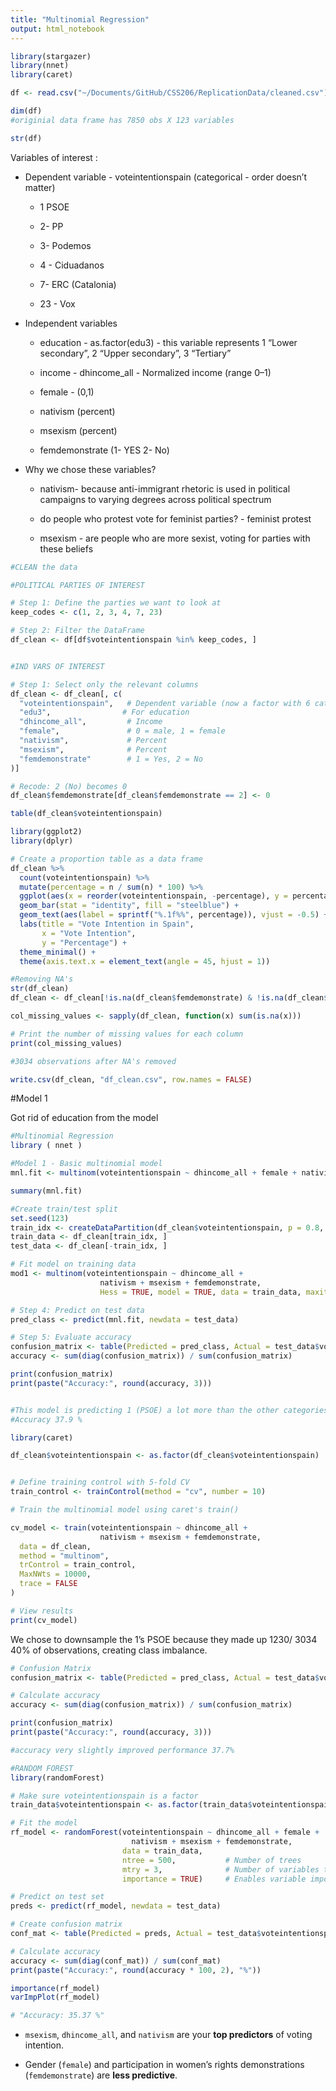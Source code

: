 ```yaml
---
title: "Multinomial Regression"
output: html_notebook
---
```


```r
library(stargazer)
library(nnet)
library(caret)  

```

```r
df <- read.csv("~/Documents/GitHub/CSS206/ReplicationData/cleaned.csv")

dim(df)
#originial data frame has 7850 obs X 123 variables

str(df)

```

Variables of interest :

-   Dependent variable - voteintentionspain (categorical - order doesn't matter)

    -   1 PSOE

    -   2- PP

    -   3- Podemos

    -   4 - Ciduadanos

    -   7- ERC (Catalonia)

    -   23 - Vox

-   Independent variables

    -   education - as.factor(edu3) - this variable represents 1 "Lower secondary", 2 "Upper secondary", 3 "Tertiary"

    -   income - dhincome_all - Normalized income (range 0–1)

    -   female - (0,1)

    -   nativism (percent)

    -   msexism (percent)

    -   femdemonstrate (1- YES 2- No)

-   Why we chose these variables?

    -   nativism- because anti-immigrant rhetoric is used in political campaigns to varying degrees across political spectrum

    -   do people who protest vote for feminist parties? - feminist protest

    -   msexism - are people who are more sexist, voting for parties with these beliefs

```r
#CLEAN the data 

#POLITICAL PARTIES OF INTEREST 

# Step 1: Define the parties we want to look at
keep_codes <- c(1, 2, 3, 4, 7, 23)

# Step 2: Filter the DataFrame
df_clean <- df[df$voteintentionspain %in% keep_codes, ]


#IND VARS OF INTEREST 

# Step 1: Select only the relevant columns
df_clean <- df_clean[, c(
  "voteintentionspain",   # Dependent variable (now a factor with 6 categories)
  "edu3",                # For education
  "dhincome_all",         # Income
  "female",               # 0 = male, 1 = female
  "nativism",             # Percent
  "msexism",              # Percent
  "femdemonstrate"        # 1 = Yes, 2 = No
)]

# Recode: 2 (No) becomes 0
df_clean$femdemonstrate[df_clean$femdemonstrate == 2] <- 0

table(df_clean$voteintentionspain)

```

```r
library(ggplot2)
library(dplyr)

# Create a proportion table as a data frame
df_clean %>%
  count(voteintentionspain) %>%
  mutate(percentage = n / sum(n) * 100) %>%
  ggplot(aes(x = reorder(voteintentionspain, -percentage), y = percentage)) +
  geom_bar(stat = "identity", fill = "steelblue") +
  geom_text(aes(label = sprintf("%.1f%%", percentage)), vjust = -0.5) +
  labs(title = "Vote Intention in Spain",
       x = "Vote Intention",
       y = "Percentage") +
  theme_minimal() +
  theme(axis.text.x = element_text(angle = 45, hjust = 1))
```

```r
#Removing NA's
str(df_clean)
df_clean <- df_clean[!is.na(df_clean$femdemonstrate) & !is.na(df_clean$dhincome_all), ]

col_missing_values <- sapply(df_clean, function(x) sum(is.na(x)))

# Print the number of missing values for each column
print(col_missing_values)

#3034 observations after NA's removed 

write.csv(df_clean, "df_clean.csv", row.names = FALSE)

```

#Model 1

Got rid of education from the model

```r
#Multinomial Regression 
library ( nnet )

#Model 1 - Basic multinomial model 
mnl.fit <- multinom(voteintentionspain ~ dhincome_all + female + nativism + msexism + femdemonstrate , Hess=T, model=T, data=df_clean, maxit=200) #model

summary(mnl.fit)

```

```r

#Create train/test split
set.seed(123) 
train_idx <- createDataPartition(df_clean$voteintentionspain, p = 0.8, list = FALSE)
train_data <- df_clean[train_idx, ]
test_data <- df_clean[-train_idx, ]

# Fit model on training data
mod1 <- multinom(voteintentionspain ~ dhincome_all + 
                    nativism + msexism + femdemonstrate,
                    Hess = TRUE, model = TRUE, data = train_data, maxit = 200)

# Step 4: Predict on test data
pred_class <- predict(mnl.fit, newdata = test_data)

# Step 5: Evaluate accuracy
confusion_matrix <- table(Predicted = pred_class, Actual = test_data$voteintentionspain)
accuracy <- sum(diag(confusion_matrix)) / sum(confusion_matrix)

print(confusion_matrix)
print(paste("Accuracy:", round(accuracy, 3)))


#This model is predicting 1 (PSOE) a lot more than the other categories. Why might this be? 
#Accuracy 37.9 % 
```

```r
library(caret)

df_clean$voteintentionspain <- as.factor(df_clean$voteintentionspain)


# Define training control with 5-fold CV
train_control <- trainControl(method = "cv", number = 10)

# Train the multinomial model using caret's train()

cv_model <- train(voteintentionspain ~ dhincome_all + 
                    nativism + msexism + femdemonstrate,
  data = df_clean,
  method = "multinom",
  trControl = train_control,
  MaxNWts = 10000,
  trace = FALSE
)

# View results
print(cv_model)

```

We chose to downsample the 1's PSOE because they made up 1230/ 3034 40% of observations, creating class imbalance.

```r
# Confusion Matrix
confusion_matrix <- table(Predicted = pred_class, Actual = test_data$voteintentionspain)

# Calculate accuracy
accuracy <- sum(diag(confusion_matrix)) / sum(confusion_matrix)

print(confusion_matrix)
print(paste("Accuracy:", round(accuracy, 3)))

#accuracy very slightly improved performance 37.7% 
```

```r
#RANDOM FOREST 
library(randomForest)

# Make sure voteintentionspain is a factor
train_data$voteintentionspain <- as.factor(train_data$voteintentionspain)

# Fit the model
rf_model <- randomForest(voteintentionspain ~ dhincome_all + female + 
                           nativism + msexism + femdemonstrate,
                         data = train_data,
                         ntree = 500,           # Number of trees
                         mtry = 3,              # Number of variables tried at each split (default = sqrt(p))
                         importance = TRUE)     # Enables variable importance measures

```

```r
# Predict on test set
preds <- predict(rf_model, newdata = test_data)

# Create confusion matrix
conf_mat <- table(Predicted = preds, Actual = test_data$voteintentionspain)

# Calculate accuracy
accuracy <- sum(diag(conf_mat)) / sum(conf_mat)
print(paste("Accuracy:", round(accuracy * 100, 2), "%"))

importance(rf_model)
varImpPlot(rf_model)

# "Accuracy: 35.37 %"
```

-   `msexism`, `dhincome_all`, and `nativism` are your **top predictors** of voting intention.

-   Gender (`female`) and participation in women's rights demonstrations (`femdemonstrate`) are **less predictive**.
